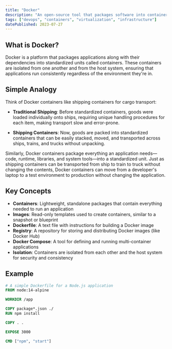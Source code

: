 ```yaml
---
title: "Docker"
description: "An open-source tool that packages software into containers, which can run consistently across different environments."
tags: ["devops", "containers", "virtualization", "infrastructure"]
datePublished: 2023-07-27
---
```


## What is Docker?

Docker is a platform that packages applications along with their dependencies into standardized units called containers. These containers are isolated from one another and from the host system, ensuring that applications run consistently regardless of the environment they're in.

## Simple Analogy

Think of Docker containers like shipping containers for cargo transport:

- **Traditional Shipping**: Before standardized containers, goods were loaded individually onto ships, requiring unique handling procedures for each item, making transport slow and error-prone.

- **Shipping Containers**: Now, goods are packed into standardized containers that can be easily stacked, moved, and transported across ships, trains, and trucks without unpacking.

Similarly, Docker containers package everything an application needs—code, runtime, libraries, and system tools—into a standardized unit. Just as shipping containers can be transported from ship to train to truck without changing the contents, Docker containers can move from a developer's laptop to a test environment to production without changing the application.

## Key Concepts

- **Containers**: Lightweight, standalone packages that contain everything needed to run an application
- **Images**: Read-only templates used to create containers, similar to a snapshot or blueprint
- **Dockerfile**: A text file with instructions for building a Docker image
- **Registry**: A repository for storing and distributing Docker images (like Docker Hub)
- **Docker Compose**: A tool for defining and running multi-container applications
- **Isolation**: Containers are isolated from each other and the host system for security and consistency

## Example

```dockerfile
# A simple Dockerfile for a Node.js application
FROM node:14-alpine

WORKDIR /app

COPY package*.json ./
RUN npm install

COPY . .

EXPOSE 3000

CMD ["npm", "start"]
``` 